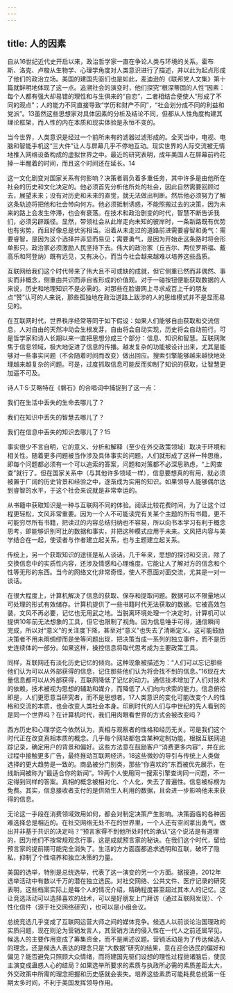 ```yaml
---
---
---
```

title: 人的因素
---



自从16世纪近代史开启以来，政治哲学家一直在争论人类与环境的关系。霍布斯、洛克、卢梭从生物学、心理学角度对人类意识进行了描述，并以此为起点形成了他们的政治立场。美国的建国先驱们也是如此，麦迪逊的《联邦党人文集》第十篇就鲜明地体现了这一点。追溯社会的演变时，他们探究“根深蒂固的人性”因素：每个人都有强大却易错的理性和与生俱来的“自恋”，二者相结合便使人“形成了不同的观点”；人的能力不同直接导致“学历和财产不同”，“社会划分成不同的利益和党派”。13虽然这些思想家对具体因素的分析及结论不同，但都从人性角度构建其理论框架，而人性的内在本质和现实体验是永恒不变的。

当今世界，人类意识是经过一个前所未有的滤器过滤形成的。全天当中，电视、电脑和智能手机这“三大件”让人与屏幕几乎不停地互动。现实世界的人际交流被无情地推入网络设备构成的虚拟世界之中。最近的研究表明，成年美国人在屏幕前约花掉一半醒着的时间，而且这个时间还在延长。14

这一文化剧变对国家关系有何影响？决策者肩负着多重任务，其中许多是由他所在社会的历史和文化决定的。他必须首先分析他所处的社会，因此自然需要回顾过去，展望未来；没有对历史和未来的直觉，就无法做出判断。然后他必须努力了解这条轨迹将把他和社会带向何方。他必须抵制诱惑，不能照搬过去的决策，因为未来的路上会发生停滞，也会有衰落。在技术和政治剧变的时代，智慧不断告诉我们，必须另辟蹊径。显然，带领社会从此岸走向未知的彼岸时，一条新路既有优势也有劣势，而且好像总是优劣相当。沿着从未走过的道路前进需要睿智和勇气：需要睿智，是因为这个选择并非显而易见；需要勇气，是因为开始走这条路时将会形单影只。政治家必须激励人民坚持下去。伟大的政治家（丘吉尔、两位罗斯福、戴高乐和阿登纳）既有远见，又有决心，而当今社会越来越难以培养这些品质。

互联网给我们这个时代带来了伟大且不可或缺的成就，但它侧重已然而非偶然、事实而非概念，侧重由共识而非自省形成的价值观。对于一碰按钮便能获取数据的人来说，历史和地理知识不是必需的。对那些在脸谱网上寻求成百上千的朋友点“赞”认可的人来说，那些孤独地在政治道路上跋涉的人的思维模式并不是显而易见的。

在互联网时代，世界秩序经常等同于如下假设：如果人们能够自由获取和交流信息，人对自由的天然冲动会生根发芽，自由将会自动实现，历史将会自动前行。可是哲学家和诗人长期以来一直把思想分成三个部分：信息、知识和智慧。互联网聚焦于信息领域，极大地促进了信息的传播。越发复杂的功能被设计出来，尤其是能够对一些事实问题（不会随着时间而改变）做出回应。搜索引擎能够越来越快地处理越来越复杂的问题。可是，过度抓取信息可能反而抑制了知识的获取，让智慧更加遥不可及。

诗人T·S·艾略特在《磐石》的合唱词中捕捉到了这一点：

我们在生活中丢失的生命去哪儿了？

我们在知识中丢失的智慧去哪儿了？

我们在信息中丢失的知识去哪儿了？15

事实很少不言自明，它的意义、分析和解释（至少在外交政策领域）取决于环境和相关性。随着更多问题被当作涉及具体事实的问题，人们就形成了这样一种思维，即每个问题都必须有一个可以追索的答案，问题和对策都不必深思熟虑，“上网查查”就行了。但在国家关系中（与其他许多领域一样），信息要想真的有用，就必须被置于广阔的历史背景和经验之中，逐渐成为实用的知识。如果领导人能够偶尔达到睿智的水平，于这个社会来说就是非常幸运的。

从书籍中获取知识是一种与互联网不同的体验。阅读比较花费时间，为了让这个过程更轻松，文风非常重要。因为一个人不可能读完有关某个主题的所有书籍，更不可能穷尽所有书籍，把读过的内容总结归纳也不容易，所以向书本学习有利于概念思考，即能够识别可比的数据和事实，并把这种模式应用于未来。文风把内容与美学结合在一起，使读者与作者建立起关系，也与主题建立起关系。

传统上，另一个获取知识的途径是私人谈话。几千年来，思想的探讨和交流，除了交换信息中的实质性内容，还涉及情感和心理维度。它能让人了解对方的信念和个性等无形的东西。当今的网络文化非常奇怪，使人不愿面对面交流，尤其是一对一谈话。

在很大程度上，计算机解决了信息的获取、保存和提取问题。数据可以不限量地以可处理的形式有效储存。计算机提供了一些书籍时代无法获取的数据。它被高效包装，文风不再必要，记忆也无用武之地。当脱离环境处理一个决定时，计算机可以提供10年前无法想象的工具，但它也限制了视角。因为信息唾手可得，通信瞬间完成，所以对“意义”的关注度下降，甚至对“意义”也失去了清晰定义。这可能鼓励决策者不用未雨绸缪而是坐等问题出现，把决策当成一系列的独立事件，而不是历史连续体的一部分。如果这样，操控信息将取代思考成为主要政策工具。

同样，互联网还有淡化历史记忆的倾向。这种现象被描述为：“人们可以忘记那些他们认为可以从外部获得的信息，记住那些他们认为将会找不到的信息。”16现在大量信息都可以从外部获得，互联网降低了记忆的动力。通信技术增加了人们对技术的依赖，技术被视为思想的辅助和媒介，而降低了人们向内求索的能力。信息俯拾即是，人们更愿意当研究者，而不是思想者。17人类意识的变化可能改变个人的性格和交流的本质，也会改变人类社会本身。印刷时代的人们与中世纪的先人看到的是同一个世界吗？在计算机时代，我们用肉眼看世界的方式会被改变吗？

西方历史和心理学迄今依然认为，真相与观察者的性格和经历无关。可是我们这个时代正在改变真相本质的概念。几乎每个网站都包含某种定制功能，根据互联网追踪记录，确定用户的背景和偏好。这些方法意在鼓励客户“消费更多内容”，并在此过程中接触更多广告，最终推动互联网经济。18这些微妙的导引与传统上人类做选择的更大趋势是一致的。商品被分门别类，那些“你喜欢的”东西被优先展示，在线新闻被称为“最适合你的新闻”。19两个人使用同一搜索引擎查询同一问题，不一定得到同样的答案。真相的概念被相对化、个人化，失去了普遍性。信息被标榜为免费。其实，信息接收者支付的是供陌生人利用的数据，且会进一步影响他未来获得的信息。

无论这一手段在消费领域效用如何，都会对制定决策产生影响。决策面临的各种困难选择总是相近的。在社交网络无处不在的世界里，一个人还有空间拿出勇气，做出并非基于共识的决定吗？“预言家得不到他所处时代的承认”这个说法是有道理的，因为他们不按常规观念行事，这是成就预言家的秘诀。在我们这个时代，留给预言家的提前期可能完全消失了。生活的方方面面都追求透明和互联，破坏了隐私，抑制了个性培养和独立决策的力量。

美国的选举，特别是总统选举，代表了这一演变的另一个方面。据报道，2012年选举活动中有数以千万的潜在独立选民。对社交网络、公共文件、医疗记录的研究表明，这些档案实际上是每个人的情况介绍，精确程度甚至超过其本人的记忆。这让竞选活动可以选择喜欢的战术，可以是好朋友上门拜访（通过互联网发现）、个性化信件（源于社交网络研究），也可以是小组会议。

总统竞选几乎变成了互联网运营大师之间的媒体竞争。候选人以前谈论治国理政的实质问题，现在则沦为营销发言人，其营销方法的侵入性在一代人之前还属罕见。候选人的主要作用变成了筹集资金，而不是阐述议题。营销活动是为了传达候选人的理念，还是候选人表达的理念只是“大数据”研究的结果，意在迎合选民的偏好和偏见？能否避免只照顾大众情绪，而将建国先驱们设想的理性过程抛诸脑后，使民主演变成蛊惑人心的结局？如果选举所要求的素质与执政所必需的素质差距太大，外交政策中所需的理念把握和历史感就会丧失。培养这些素质可能耗费总统第一任期太多时间，不利于美国发挥领导作用。